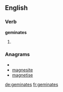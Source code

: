 ==English==

===Verb===
'''geminates'''

# {{third-person singular of|geminate}}

===Anagrams===
* {{alphagram|aeegimnst}}
* [[magnesite#English|magnesite]]
* [[magnetise#English|magnetise]]

[[de:geminates]]
[[fr:geminates]]